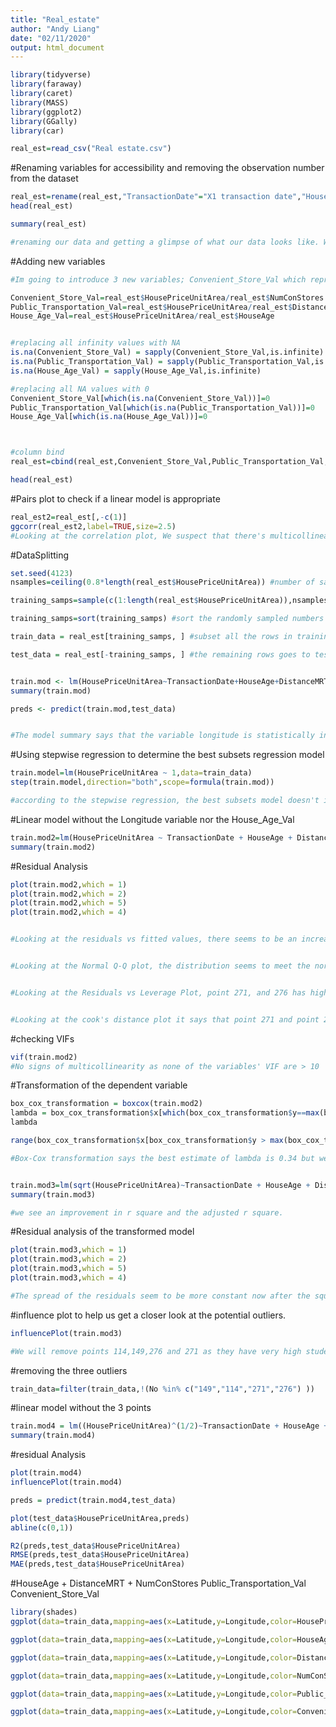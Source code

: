 ```yaml
---
title: "Real_estate"
author: "Andy Liang"
date: "02/11/2020"
output: html_document
---
```


```r
library(tidyverse)
library(faraway)
library(caret)
library(MASS)
library(ggplot2)
library(GGally)
library(car)
```

```r
real_est=read_csv("Real estate.csv")
```
#Renaming variables for accessibility and removing the observation number from the dataset
```r

real_est=rename(real_est,"TransactionDate"="X1 transaction date","HouseAge"="X2 house age","DistanceMRT"="X3 distance to the nearest MRT station","NumConStores"="X4 number of convenience stores","Latitude"="X5 latitude","Longitude"="X6 longitude","HousePriceUnitArea"="Y house price of unit area")
head(real_est)

summary(real_est)

#renaming our data and getting a glimpse of what our data looks like. We see that we don't have any missing values.
```




#Adding new variables
```r

#Im going to introduce 3 new variables; Convenient_Store_Val which represents the value of a sqrft/number of stores nearby,Public_Transportation_Val which represents the value of sqrft/distance away from the MRT, and House_Age_Val which represents the value of price/house age 

Convenient_Store_Val=real_est$HousePriceUnitArea/real_est$NumConStores
Public_Transportation_Val=real_est$HousePriceUnitArea/real_est$DistanceMRT
House_Age_Val=real_est$HousePriceUnitArea/real_est$HouseAge


#replacing all infinity values with NA
is.na(Convenient_Store_Val) = sapply(Convenient_Store_Val,is.infinite)
is.na(Public_Transportation_Val) = sapply(Public_Transportation_Val,is.infinite)
is.na(House_Age_Val) = sapply(House_Age_Val,is.infinite)

#replacing all NA values with 0
Convenient_Store_Val[which(is.na(Convenient_Store_Val))]=0
Public_Transportation_Val[which(is.na(Public_Transportation_Val))]=0
House_Age_Val[which(is.na(House_Age_Val))]=0



#column bind
real_est=cbind(real_est,Convenient_Store_Val,Public_Transportation_Val,House_Age_Val)

head(real_est)

```




#Pairs plot to check if a linear model is appropriate
```r
real_est2=real_est[,-c(1)]
ggcorr(real_est2,label=TRUE,size=2.5)
#Looking at the correlation plot, We suspect that there's multicollinearity as Longitude and DistanceMRT has a relatively strong correlation of -0.8
```




#DataSplitting
```r

set.seed(4123)
nsamples=ceiling(0.8*length(real_est$HousePriceUnitArea)) #number of samples = round up to nearest integer after taking 80% of the rows of the dataset

training_samps=sample(c(1:length(real_est$HousePriceUnitArea)),nsamples) #sample numbers from 1 to total number of rows in the dataset nsamp times.

training_samps=sort(training_samps) #sort the randomly sampled numbers in ascending order

train_data = real_est[training_samps, ] #subset all the rows in training_samps to train data.

test_data = real_est[-training_samps, ] #the remaining rows goes to test data


train.mod <- lm(HousePriceUnitArea~TransactionDate+HouseAge+DistanceMRT+NumConStores+Latitude+Longitude + Convenient_Store_Val+Public_Transportation_Val+House_Age_Val,data=train_data )
summary(train.mod)

preds <- predict(train.mod,test_data) 


#The model summary says that the variable longitude is statistically insignificant given that the other predicting variables are in the model. So we should drop the longitude variable. And additionally it seems like our new variable makes sense in the model.

```



#Using stepwise regression to determine the best subsets regression model
```r
train.model=lm(HousePriceUnitArea ~ 1,data=train_data)
step(train.model,direction="both",scope=formula(train.mod))

#according to the stepwise regression, the best subsets model doesn't include the longitude variable
```

#Linear model without the Longitude variable nor the House_Age_Val
```r
train.mod2=lm(HousePriceUnitArea ~ TransactionDate + HouseAge + DistanceMRT + NumConStores + Latitude + Public_Transportation_Val +Convenient_Store_Val ,data=train_data )
summary(train.mod2)

```



#Residual Analysis
```r

plot(train.mod2,which = 1)
plot(train.mod2,which = 2)
plot(train.mod2,which = 5)
plot(train.mod2,which = 4)


#Looking at the residuals vs fitted values, there seems to be an increase in the spread of the residuals along the x axis. This suggests that we should apply a transformation to the dependent variable


#Looking at the Normal Q-Q plot, the distribution seems to meet the normality assumption.


#Looking at the Residuals vs Leverage Plot, point 271, and 276 has high leverage and high studentized residual value meaning that it's poorly fitted by our model. We should consider removing this point from our model.


#Looking at the cook's distance plot it says that point 271 and point 276 is highly influential since it has a cooks distance greater than 0.5


```


#checking VIFs
```r
vif(train.mod2)
#No signs of multicollinearity as none of the variables' VIF are > 10
```


#Transformation of the dependent variable
```r
box_cox_transformation = boxcox(train.mod2)
lambda = box_cox_transformation$x[which(box_cox_transformation$y==max(box_cox_transformation$y))]
lambda

range(box_cox_transformation$x[box_cox_transformation$y > max(box_cox_transformation$y)-qchisq(0.95,1)/2])

#Box-Cox transformation says the best estimate of lambda is 0.34 but we can round to 0.5 since it's in the the 95% CI which is a quartic transformation.


train.mod3=lm(sqrt(HousePriceUnitArea)~TransactionDate + HouseAge + DistanceMRT + NumConStores + Latitude + Public_Transportation_Val +Convenient_Store_Val,data=train_data)
summary(train.mod3)

#we see an improvement in r square and the adjusted r square. 
```


#Residual analysis of the transformed model
```r

plot(train.mod3,which = 1)
plot(train.mod3,which = 2)
plot(train.mod3,which = 5)
plot(train.mod3,which = 4)

#The spread of the residuals seem to be more constant now after the square root transformation.The points of the Normal Q-Q plot has also improved, they're slightly closer to the line.
```


#influence plot to help us get a closer look at the potential outliers.
```r
influencePlot(train.mod3)

#We will remove points 114,149,276 and 271 as they have very high studentized residuals.
```


#removing the three outliers
```r
train_data=filter(train_data,!(No %in% c("149","114","271","276") ))
```


#linear model without the 3 points
```r
train.mod4 = lm((HousePriceUnitArea)^(1/2)~TransactionDate + HouseAge + DistanceMRT + NumConStores + Latitude + Public_Transportation_Val +Convenient_Store_Val,data=train_data)
summary(train.mod4)

```
#residual Analysis
```r
plot(train.mod4)
influencePlot(train.mod4)
```



```r

preds = predict(train.mod4,test_data) 

plot(test_data$HousePriceUnitArea,preds)
abline(c(0,1))

R2(preds,test_data$HousePriceUnitArea)
RMSE(preds,test_data$HousePriceUnitArea)
MAE(preds,test_data$HousePriceUnitArea)
```

#HouseAge + DistanceMRT + NumConStores Public_Transportation_Val Convenient_Store_Val
```r
library(shades)
ggplot(data=train_data,mapping=aes(x=Latitude,y=Longitude,color=HousePriceUnitArea))+geom_point(alpha=0.2,size=4,shape=19)+ggtitle("House Price Per Unit Area") + brightness(scale_color_distiller(), scalefac(0.90))

ggplot(data=train_data,mapping=aes(x=Latitude,y=Longitude,color=HouseAge))+geom_point(alpha=0.2,size=4,shape=19)+ggtitle("House Age")+ brightness(scale_color_distiller(), scalefac(0.90))

ggplot(data=train_data,mapping=aes(x=Latitude,y=Longitude,color=DistanceMRT))+geom_point(alpha=0.2,size=4,shape=19)+ggtitle("Distance away from Nearest MRT")+ brightness(scale_color_distiller(), scalefac(0.90))

ggplot(data=train_data,mapping=aes(x=Latitude,y=Longitude,color=NumConStores))+geom_point(alpha=0.2,size=4,shape=19)+ggtitle("Number of Convenant Stores Nearby")+ brightness(scale_color_distiller(), scalefac(0.90))

ggplot(data=train_data,mapping=aes(x=Latitude,y=Longitude,color=Public_Transportation_Val))+geom_point(alpha=0.2,size=4,shape=19)+ggtitle("Values Public Transportation ")+ brightness(scale_color_distiller(), scalefac(0.90))

ggplot(data=train_data,mapping=aes(x=Latitude,y=Longitude,color=Convenient_Store_Val))+geom_point(alpha=0.2,size=4,shape=19)+ggtitle("Doesn't Value Convienant Stores")+ brightness(scale_color_distiller(), scalefac(0.90))
```





